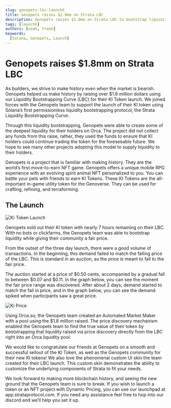 ```yaml
---
slug: genopets-lbc-launch€
title: Genopets raises $1.8mm on Strata LBC
description: Genopets raises $1.8mm on Strata LBC to bootstrap liquidity for their holders
tags: [launch€]
authors: [noah, frank]
keywords:
  [Solana, Genopets, Launch]
---
```


# Genopets raises $1.8mm on Strata LBC

As builders, we strive to make history even when the market is bearish. Genopets helped us make history by raising over $1.8 million dollars using our Liquidity Bootstrapping Curve (LBC) for their KI Token launch. We joined forces with the Genopets team to support the launch of their KI token using Solana’s first permissionless liquidity bootstrapping protocol, the Strata Liquidity Bootstrapping Curve. 

Through this liquidity bootstrapping, Genopets were able to create some of the deepest liquidity for their holders on Orca. The project did not collect any funds from this raise, rather, they used the funds to ensure that KI holders could continue trading the token for the foreseeable future. We hope to see many other projects adopting this model to supply liquidity to their holders.

 

Genopets is a project that is familiar with making history. They are the world’s first move-to-earn NFT game. Genopets offers a unique mobile RPG experience with an evolving spirit animal NFT personalized to you. You can battle your pets with friends to earn KI Tokens. These KI Tokens are the all-important in-game utility token for the Genoverse. They can be used for crafting, refining, and terraforming.


## The Launch

![Ki Token Launch](ki.jpeg)


Genopets sold out their KI token with nearly 7 hours remaining on their LBC. With no bots or clickfarms, the Genopets team was able to bootstrap liquidity while giving their community a fair price. 

From the outset of the three day launch, there were a good volume of transactions. In the beginning, this demand failed to match the falling price of the LBC. This is standard in an auction, as the price is meant to fall to the fair price. 

The auction started at a price of $0.50 cents, accompanied by a gradual fall to between $0.07 and $0.11. In the graph below, you can see the moment the fair price range was discovered. After about 2 days, demand started to match the fall in price, and in the graph below, you can see the demand spiked when participants saw a great price. 


![Ki Price](ki-price.jpeg)


Using Orca.so, the Genopets team created an Automated Market Maker with a pool using the $1.8 million raised. The price discovery mechanism enabled the Genopets team to find the true value of their token by bootstrapping that liquidity raised via price discovery directly from the LBC right into an Orca liquidity pool. 

We would like to congratulate our friends at Genopets on a smooth and successful sellout of the KI Token, as well as the Genopets community for their new KI tokens! We also love the phenomenal custom UI skin the team created for their LBC launch. This custom skin demonstrates the ability to customize the underlying components of Strata to fit your needs.

We look forward to making more blockchain history, and seeing the new ground that the Genopets team is sure to break. If you wish to launch a token or an NFT project with Dynamic Pricing, you can use our launchpad at app.strataprotocol.com. If you need any assistance feel free to hop into our discord and we’ll help you set it up. 
